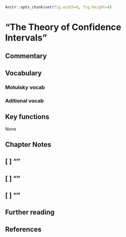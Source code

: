 ```r
knitr::opts_chunk$set(fig.width=6, fig.height=4)
```


# "The Theory of Confidence Intervals" {#ch13}

## Commentary {-}

## Vocabulary {-}

### Motulsky vocab {-}

### Aditional vocab {-}

## Key functions {-}

None

## Chapter Notes {-}

## [ ] ""

## [ ] ""

## [ ] ""

## Further reading {-}
 
## References {-}